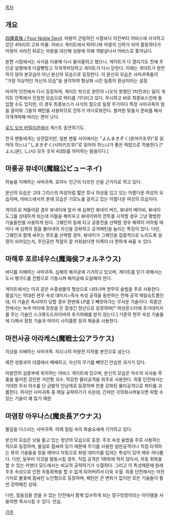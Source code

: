 [[목차]]
== 개요 ==
[[사마귀족|四魔貴族]][[사마귀 유치원| / Four Noble Devil]]. 마왕이 군림하던 시절보다 이전부터 어비스에 서식하고 있던 4마리의 고위 마물. 어비스 게이트에서 튀어나와 마왕의 신하가 되어 활동하다가 마왕이 사라진 뒤로는 마왕을 대신해 성왕에 의해 개발살나서 어비스로 쫓겨났다.

본편 시점에서는 사식을 이용해 다시 돌아올려고 했으나, 게이트가 다 열리기도 전에 주인공 일행에게 다굴빵맞고 각개격파당하고 게이트가 다시 닫힌다. 이때는 게이트가 완전하지 않아 본모습이 아닌 분신의 모습으로 등장한다. 이 분신의 모습은 사마귀족들이 "가장 이상적인 자신의 모습"을 생각하여 형상화 시킨 일종의 환상이라는 설정.

마지막 던전에서 다시 등장하며, 게이트 밖으로 완전히 나오지 못했던 1차전과는 달리 게이트 안쪽에서 진정한 모습으로 파티를 기다리고 있다. 무시하고 바로 최종보스전에 돌입할 수도 있지만, 이 경우 최종보스가 사식의 힘으로 일정 주기마다 특정 사마귀족의 힘을 끌어와 그들의 패턴을 사용하므로 전투가 까다로워진다. 철저한 맞춤식 준비를 해서 각개격파해 버리는 편이 낫다.

[[로드 오브 버밀리온]]에서 게스트 출연하기도.

한국 팬들에게는 상관없지만, 일본 팬들 사이에서는 "よんまきぞく(욘마키조쿠)"로 읽어야 하느냐 "しまきぞく(시마키조쿠)"로 읽어야 하느냐가 좋은 떡밥으로 작용한다.[* よん(욘), し(시) 모두 숫자 4(四)를 의미하는 발음이다.]

== 마룡공 뷰네이(魔龍公ビューネイ) ==
하늘을 지배하는 사마귀족. 로아누 인근의 타프탄 산을 근거지로 하고 있다. 

분신의 모습은 고대 그리스의 여성처럼 짧은 튜닉 의상을 입고 있는 아름다운 여성의 모습이며, 어비스에서의 본래 모습은 기모노를 걸치고 있는 아름다운 여성의 모습이다.

게이트로 쳐들어갈 경우 뷰네이에 앞서 세 심복인 뷰네이 버드, 뷰네이 베이비, 뷰네이 도그를 상대하게 되는데 이들을 해치우고 뷰네이와의 전투를 시작할 경우 그냥 평범한 기술들만을 사용하게 된다. 그웨인의 등에 타고 공중전을 선택할 경우 체력이 저하될 때마다 세 심복의 힘을 불러내어 자신을 강화하고 공격패턴을 늘리는 특징이 있다. 다만, 그웨인과 함께 싸우는 루트를 선택할 경우, 뷰네이가 그웨인을 집중적으로 노리도록 설정이 되어있는지, 주인공만 적절히 잘 키워놨다면 이쪽이 더 편하게 싸울 수 있다.

== 마해후 포르네우스(魔海侯フォルネウス) ==
바다를 지배하는 사마귀족. 심해의 해저궁에 기거하고 있으며, 게이트를 닫기 위해서는 도시 뱅가드를 전함으로 기동시켜 해저궁에 도달해야 한다. 

게이트에서는 아귀 같은 수중생물의 형상으로 나타나며 현무의 술법을 주로 사용한다. 필살기는 막대한 현무 속성 데미지+즉사 속성 공격을 동반하는 전체 공격 메일슈트롬인데, 이 기술은 즉사까지 당할 경우 한번에 LP를 2 빼앗아가는 무서운 기술이다. 최종던전에서는 녹색 머리에 장창을 든 잘생긴 청년으로 등장하며[* 여성몬스터에 추가데미지를 주는 기술인 스크류드드라이버의 추가피해를 받지 않는다.] 기존의 현무 속성 기술들에 더해서 장창 기술과 마이티 사이클론 등의 체술을 사용한다.

== 마전사공 아라케스(魔戦士公アラケス) ==
지상을 지배하는 사마귀족. 피드나의 마왕전 지하를 본진으로 삼는다.

예전 성왕과의 대결에서 패배하고, 자신의 무기를 빼앗긴 안습한 과거가 있다.

마왕전의 심층부에 위치하는 어비스 게이트에 있으며, 분신의 모습은 야수의 쇠사슬 목줄을 틀어쥔 강인한 거인형 괴수. 막강한 물리공격을 위주로 사용한다. 최종 던전에서는 거대한 무쇠 의수를 단 금발의 인남캐로 등장하며 한층 강화된 물리공격으로 파티를 괴롭힌다. 하지만 사마귀족 중 제일 공략하기가 쉬운데, 간파만 극의화시켜놓으면 피할 수 있는 기술이 꽤 많기 때문. 

== 마염장 아우나스(魔炎長アウナス) ==
불길을 다스리는 사마귀족. 아케 밀림 속의 화술요새에 기거하고 있다.

분신의 모습은 낫을 들고 있는 청년의 모습으로 등장. 주조 속성 술법을 주로 사용하는 적으로 등장하며, 불길로 휩싸여 있기 때문에 무기를 사용한 일반공격이나 직접 타격하는 류의 기술들을 맞을 때마다 자동으로 화염 데미지를 입히는 특성이 있어 매우 까다롭다. 다만, 일부러 이것을 발동시킬 경우, 직접 공격은 1회밖에 하지 않아서, 자동 회복을 할 수 있는 커맨더 모드에서는 비교적 공략하기가 수월하다. 그리고 이 특성때문에 원래 주조 속성으로 인한 자동회복을 할 수 없게 되어버려서 더욱 수월. 최종 던전에서는 마찬가지로 불꽃에 휩싸인 노인형으로 등장하며, 패턴은 큰 변화가 없지만 모든 기술들이 훨씬 강력해진 상태.

다만, 얼음검을 얻을 수 있는 던전에서 함께 입수하게 되는 영구빙정이라는 아이템을 사용하면 즉사시킬 수 있다. 안습.

[[각주]]
